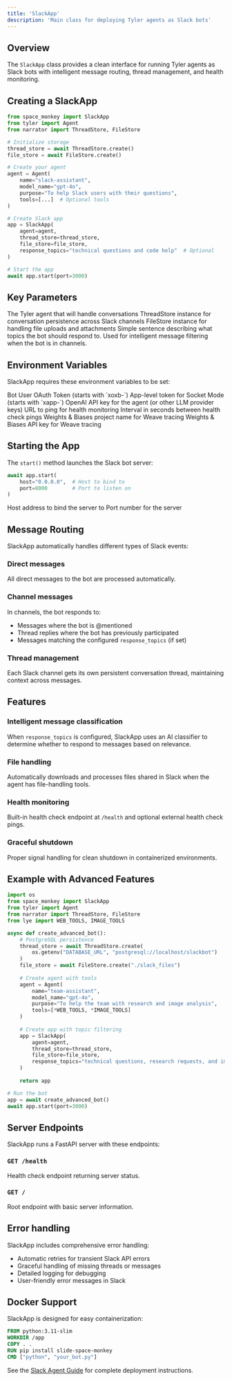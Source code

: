```yaml
---
title: 'SlackApp'
description: 'Main class for deploying Tyler agents as Slack bots'
---
```


## Overview

The `SlackApp` class provides a clean interface for running Tyler agents as Slack bots with intelligent message routing, thread management, and health monitoring.

## Creating a SlackApp

```python
from space_monkey import SlackApp
from tyler import Agent
from narrator import ThreadStore, FileStore

# Initialize storage
thread_store = await ThreadStore.create()
file_store = await FileStore.create()

# Create your agent
agent = Agent(
    name="slack-assistant",
    model_name="gpt-4o",
    purpose="To help Slack users with their questions",
    tools=[...]  # Optional tools
)

# Create Slack app
app = SlackApp(
    agent=agent,
    thread_store=thread_store,
    file_store=file_store,
    response_topics="technical questions and code help"  # Optional
)

# Start the app
await app.start(port=3000)
```

## Key Parameters

<ParamField path="agent" type="Agent" required>
  The Tyler agent that will handle conversations
</ParamField>

<ParamField path="thread_store" type="ThreadStore" required>
  ThreadStore instance for conversation persistence across Slack channels
</ParamField>

<ParamField path="file_store" type="FileStore" required>
  FileStore instance for handling file uploads and attachments
</ParamField>

<ParamField path="response_topics" type="string" default="None">
  Simple sentence describing what topics the bot should respond to. Used for intelligent message filtering when the bot is in channels.
</ParamField>

## Environment Variables

SlackApp requires these environment variables to be set:

<ParamField path="SLACK_BOT_TOKEN" type="string" required>
  Bot User OAuth Token (starts with `xoxb-`)
</ParamField>

<ParamField path="SLACK_APP_TOKEN" type="string" required>
  App-level token for Socket Mode (starts with `xapp-`)
</ParamField>

<ParamField path="OPENAI_API_KEY" type="string" required>
  OpenAI API key for the agent (or other LLM provider keys)
</ParamField>

<ParamField path="HEALTH_CHECK_URL" type="string" optional>
  URL to ping for health monitoring
</ParamField>

<ParamField path="HEALTH_PING_INTERVAL_SECONDS" type="int" default="120">
  Interval in seconds between health check pings
</ParamField>

<ParamField path="WANDB_PROJECT" type="string" optional>
  Weights & Biases project name for Weave tracing
</ParamField>

<ParamField path="WANDB_API_KEY" type="string" optional>
  Weights & Biases API key for Weave tracing
</ParamField>

## Starting the App

The `start()` method launches the Slack bot server:

```python
await app.start(
    host="0.0.0.0",  # Host to bind to
    port=8000        # Port to listen on
)
```

<ParamField path="host" type="string" default="0.0.0.0">
  Host address to bind the server to
</ParamField>

<ParamField path="port" type="int" default="8000">
  Port number for the server
</ParamField>

## Message Routing

SlackApp automatically handles different types of Slack events:

### Direct messages
All direct messages to the bot are processed automatically.

### Channel messages
In channels, the bot responds to:
- Messages where the bot is @mentioned
- Thread replies where the bot has previously participated
- Messages matching the configured `response_topics` (if set)

### Thread management
Each Slack channel gets its own persistent conversation thread, maintaining context across messages.

## Features

### Intelligent message classification
When `response_topics` is configured, SlackApp uses an AI classifier to determine whether to respond to messages based on relevance.

### File handling
Automatically downloads and processes files shared in Slack when the agent has file-handling tools.

### Health monitoring
Built-in health check endpoint at `/health` and optional external health check pings.

### Graceful shutdown
Proper signal handling for clean shutdown in containerized environments.

## Example with Advanced Features

```python
import os
from space_monkey import SlackApp
from tyler import Agent
from narrator import ThreadStore, FileStore
from lye import WEB_TOOLS, IMAGE_TOOLS

async def create_advanced_bot():
    # PostgreSQL persistence
    thread_store = await ThreadStore.create(
        os.getenv("DATABASE_URL", "postgresql://localhost/slackbot")
    )
    file_store = await FileStore.create("./slack_files")
    
    # Create agent with tools
    agent = Agent(
        name="team-assistant",
        model_name="gpt-4o",
        purpose="To help the team with research and image analysis",
        tools=[*WEB_TOOLS, *IMAGE_TOOLS]
    )
    
    # Create app with topic filtering
    app = SlackApp(
        agent=agent,
        thread_store=thread_store,
        file_store=file_store,
        response_topics="technical questions, research requests, and image analysis"
    )
    
    return app

# Run the bot
app = await create_advanced_bot()
await app.start(port=3000)
```

## Server Endpoints

SlackApp runs a FastAPI server with these endpoints:

### `GET /health`
Health check endpoint returning server status.

### `GET /`
Root endpoint with basic server information.

## Error handling

SlackApp includes comprehensive error handling:
- Automatic retries for transient Slack API errors
- Graceful handling of missing threads or messages
- Detailed logging for debugging
- User-friendly error messages in Slack

## Docker Support

SlackApp is designed for easy containerization:

```dockerfile
FROM python:3.11-slim
WORKDIR /app
COPY . .
RUN pip install slide-space-monkey
CMD ["python", "your_bot.py"]
```

See the [Slack Agent Guide](/apps/slack-agent) for complete deployment instructions.
